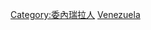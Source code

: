 {{Commons cat|People of Venezuela by occupation}}

[[Category:委內瑞拉人|Category:委內瑞拉人]]
[[Category:各職業諸國人物|Venezuela]]